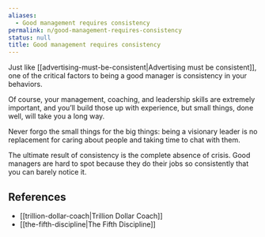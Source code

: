 ```yaml
---
aliases:
  - Good management requires consistency
permalink: n/good-management-requires-consistency
status: null
title: Good management requires consistency
---
```

Just like [[advertising-must-be-consistent|Advertising must be consistent]], one of the critical factors to being a good manager is consistency in your behaviors.

Of course, your management, coaching, and leadership skills are extremely important, and you’ll build those up with experience, but small things, done well, will take you a long way.

Never forgo the small things for the big things: being a visionary leader is no replacement for caring about people and taking time to chat with them.

The ultimate result of consistency is the complete absence of crisis. Good managers are hard to spot because they do their jobs so consistently that you can barely notice it.

## References

- [[trillion-dollar-coach|Trillion Dollar Coach]]
- [[the-fifth-discipline|The Fifth Discipline]]
